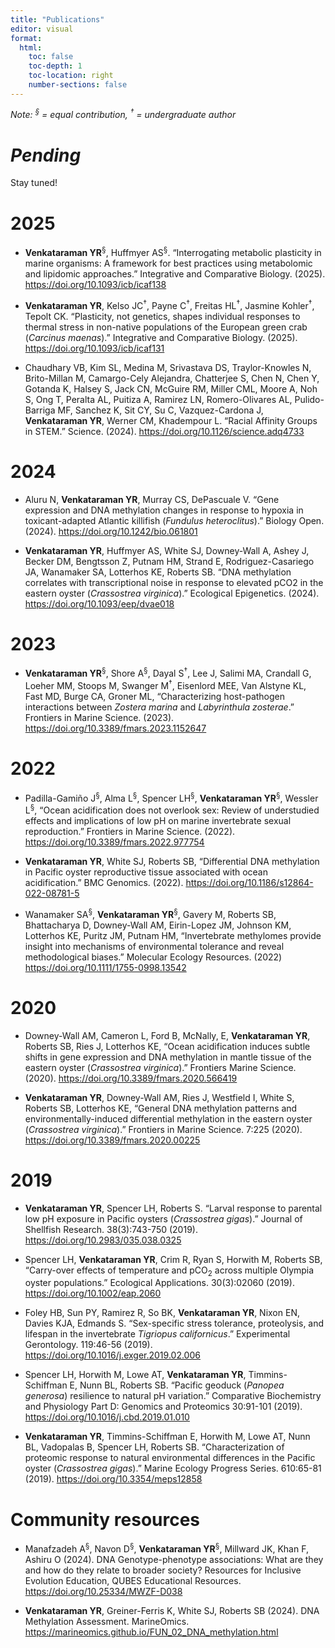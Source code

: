 ```yaml
---
title: "Publications"
editor: visual
format: 
  html:
    toc: false
    toc-depth: 1
    toc-location: right
    number-sections: false
---
```


*Note: ^§^ = equal contribution, ^†^ = undergraduate author*

# *Pending*

Stay tuned!

# 2025

-   **Venkataraman YR**^§^, Huffmyer AS^§^. “Interrogating metabolic plasticity in marine organisms: A framework for best practices using metabolomic and lipidomic approaches.” Integrative and Comparative Biology. (2025). <https://doi.org/10.1093/icb/icaf138>

-   **Venkataraman YR**, Kelso JC^†^, Payne C^†^, Freitas HL^†^, Jasmine Kohler^†^, Tepolt CK. “Plasticity, not genetics, shapes individual responses to thermal stress in non-native populations of the European green crab (*Carcinus maenas*).” Integrative and Comparative Biology. (2025). <https://doi.org/10.1093/icb/icaf131>

-   Chaudhary VB, Kim SL, Medina M, Srivastava DS, Traylor-Knowles N, Brito-Millan M, Camargo-Cely Alejandra, Chatterjee S, Chen N, Chen Y, Gotanda K, Halsey S, Jack CN, McGuire RM, Miller CML, Moore A, Noh S, Ong T, Peralta AL, Puitiza A, Ramirez LN, Romero-Olivares AL, Pulido-Barriga MF, Sanchez K, Sit CY, Su C, Vazquez-Cardona J, **Venkataraman YR**, Werner CM, Khadempour L. “Racial Affinity Groups in STEM.” Science. (2024). <https://doi.org/10.1126/science.adq4733>

# 2024

-   Aluru N, **Venkataraman YR**, Murray CS, DePascuale V. “Gene expression and DNA methylation changes in response to hypoxia in toxicant-adapted Atlantic killifish (*Fundulus heteroclitus*).” Biology Open. (2024). <https://doi.org/10.1242/bio.061801>

-   **Venkataraman YR**, Huffmyer AS, White SJ, Downey-Wall A, Ashey J, Becker DM, Bengtsson Z, Putnam HM, Strand E, Rodriguez-Casariego JA, Wanamaker SA, Lotterhos KE, Roberts SB. “DNA methylation correlates with transcriptional noise in response to elevated pCO2 in the eastern oyster (*Crassostrea virginica*).” Ecological Epigenetics. (2024). <https://doi.org/10.1093/eep/dvae018>

# 2023

-   **Venkataraman YR**^§^, Shore A^§^, Dayal S^†^, Lee J, Salimi MA, Crandall G, Loeher MM, Stoops M, Swanger M^†^, Eisenlord MEE, Van Alstyne KL, Fast MD, Burge CA, Groner ML, “Characterizing host-pathogen interactions between *Zostera marina* and *Labyrinthula zosterae*.” Frontiers in Marine Science. (2023). <https://doi.org/10.3389/fmars.2023.1152647>

# 2022

-   Padilla-Gamiño J^§^, Alma L^§^, Spencer LH^§^, **Venkataraman YR**^§^, Wessler L^§^, “Ocean acidification does not overlook sex: Review of understudied effects and implications of low pH on marine invertebrate sexual reproduction.” Frontiers in Marine Science. (2022). <https://doi.org/10.3389/fmars.2022.977754>

-   **Venkataraman YR**, White SJ, Roberts SB, “Differential DNA methylation in Pacific oyster reproductive tissue associated with ocean acidification.” BMC Genomics. (2022). <https://doi.org/10.1186/s12864-022-08781-5>

-   Wanamaker SA^§^, **Venkataraman YR**^§^, Gavery M, Roberts SB, Bhattacharya D, Downey-Wall AM, Eirin-Lopez JM, Johnson KM, Lotterhos KE, Puritz JM, Putnam HM, “Invertebrate methylomes provide insight into mechanisms of environmental tolerance and reveal methodological biases.” Molecular Ecology Resources. (2022) <https://doi.org/10.1111/1755-0998.13542>

# 2020

-   Downey-Wall AM, Cameron L, Ford B, McNally, E, **Venkataraman YR**, Roberts SB, Ries J, Lotterhos KE, “Ocean acidification induces subtle shifts in gene expression and DNA methylation in mantle tissue of the eastern oyster (*Crassostrea virginica*).” Frontiers Marine Science. (2020). <https://doi.org/10.3389/fmars.2020.566419>

-   **Venkataraman YR**, Downey-Wall AM, Ries J, Westfield I, White S, Roberts SB, Lotterhos KE, “General DNA methylation patterns and environmentally-induced differential methylation in the eastern oyster (*Crassostrea virginica*).” Frontiers in Marine Science. 7:225 (2020). <https://doi.org/10.3389/fmars.2020.00225>

# 2019

-   **Venkataraman YR**, Spencer LH, Roberts S. “Larval response to parental low pH exposure in Pacific oysters (*Crassostrea gigas*).” Journal of Shellfish Research. 38(3):743-750 (2019). <https://doi.org/10.2983/035.038.0325>

-   Spencer LH, **Venkataraman YR**, Crim R, Ryan S, Horwith M, Roberts SB, “Carry-over effects of temperature and pCO~2~ across multiple Olympia oyster populations.” Ecological Applications. 30(3):02060 (2019). <https://doi.org/10.1002/eap.2060>

-   Foley HB, Sun PY, Ramirez R, So BK, **Venkataraman YR**, Nixon EN, Davies KJA, Edmands S. “Sex-specific stress tolerance, proteolysis, and lifespan in the invertebrate *Tigriopus californicus*.” Experimental Gerontology. 119:46-56 (2019). <https://doi.org/10.1016/j.exger.2019.02.006>

-   Spencer LH, Horwith M, Lowe AT, **Venkataraman YR**, Timmins-Schiffman E, Nunn BL, Roberts SB. “Pacific geoduck (*Panopea generosa*) resilience to natural pH variation.” Comparative Biochemistry and Physiology Part D: Genomics and Proteomics 30:91-101 (2019). <https://doi.org/10.1016/j.cbd.2019.01.010>

-   **Venkataraman YR**, Timmins-Schiffman E, Horwith M, Lowe AT, Nunn BL, Vadopalas B, Spencer LH, Roberts SB. “Characterization of proteomic response to natural environmental differences in the Pacific oyster (*Crassostrea gigas*).” Marine Ecology Progress Series. 610:65-81 (2019). <https://doi.org/10.3354/meps12858>

# Community resources

-   Manafzadeh A^§^, Navon D^§^, **Venkataraman YR**^§^, Millward JK, Khan F, Ashiru O (2024). DNA Genotype-phenotype associations: What are they and how do they relate to broader society? Resources for Inclusive Evolution Education, QUBES Educational Resources. <https://doi.org/10.25334/MWZF-D038>

-   **Venkataraman YR**, Greiner-Ferris K, White SJ, Roberts SB (2024). DNA Methylation Assessment. MarineOmics. <https://marineomics.github.io/FUN_02_DNA_methylation.html>
